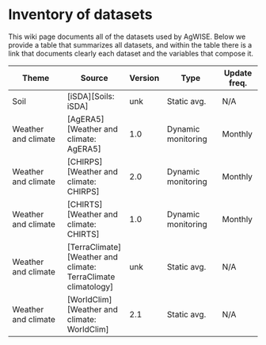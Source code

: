 # **Inventory of datasets**

This wiki page documents all of the datasets used by AgWISE. Below we provide a table that summarizes all datasets, and within the table there is a link that documents clearly each dataset and the variables that compose it.

| Theme               | Source               | Version | Type               | Update freq. |
|---------------------|----------------------|---------|--------------------|--------------|
| Soil | [iSDA][Soils: iSDA] | unk | Static avg. | N/A | 
| Weather and climate | [AgERA5][Weather and climate: AgERA5] | 1.0 | Dynamic monitoring | Monthly | 
| Weather and climate | [CHIRPS][Weather and climate: CHIRPS] | 2.0 | Dynamic monitoring | Monthly | 
| Weather and climate | [CHIRTS][Weather and climate: CHIRTS] | 1.0 | Dynamic monitoring | Monthly | 
| Weather and climate | [TerraClimate][Weather and climate: TerraClimate climatology] | unk | Static avg. | N/A | 
| Weather and climate | [WorldClim][Weather and climate: WorldClim] | 2.1 | Static avg. | N/A | 


